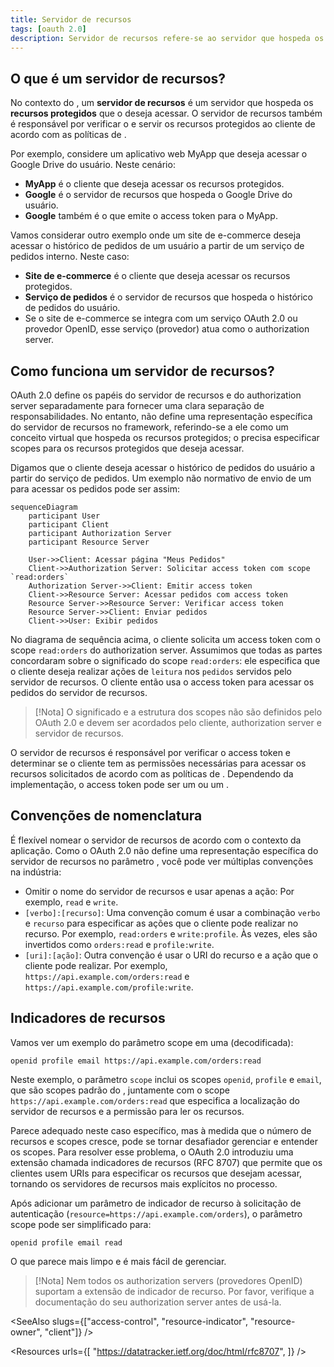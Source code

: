 ```yaml
---
title: Servidor de recursos
tags: [oauth 2.0]
description: Servidor de recursos refere-se ao servidor que hospeda os recursos protegidos que o cliente deseja acessar. Ele também tem a responsabilidade de verificar os access tokens e servir os recursos protegidos ao cliente.
---
```


## O que é um servidor de recursos?

No contexto do <Ref slug="oauth-2.0" />, um **servidor de recursos** é um servidor que hospeda os **recursos protegidos** que o <Ref slug="client" /> deseja acessar. O servidor de recursos também é responsável por verificar o <Ref slug="access-token" /> e servir os recursos protegidos ao cliente de acordo com as políticas de <Ref slug="access-control" />.

Por exemplo, considere um aplicativo web MyApp que deseja acessar o Google Drive do usuário. Neste cenário:

- **MyApp** é o cliente que deseja acessar os recursos protegidos.
- **Google** é o servidor de recursos que hospeda o Google Drive do usuário.
- **Google** também é o <Ref slug="authorization-server" /> que emite o access token para o MyApp.

Vamos considerar outro exemplo onde um site de e-commerce deseja acessar o histórico de pedidos de um usuário a partir de um serviço de pedidos interno. Neste caso:

- **Site de e-commerce** é o cliente que deseja acessar os recursos protegidos.
- **Serviço de pedidos** é o servidor de recursos que hospeda o histórico de pedidos do usuário.
- Se o site de e-commerce se integra com um serviço OAuth 2.0 ou provedor OpenID, esse serviço (provedor) atua como o authorization server.

## Como funciona um servidor de recursos?

OAuth 2.0 define os papéis do servidor de recursos e do authorization server separadamente para fornecer uma clara separação de responsabilidades. No entanto, não define uma representação específica do servidor de recursos no framework, referindo-se a ele como um conceito virtual que hospeda os recursos protegidos; o <Ref slug="client" /> precisa especificar <Ref slug="scope">scopes</Ref> para os recursos protegidos que deseja acessar.

Digamos que o cliente deseja acessar o histórico de pedidos do usuário a partir do serviço de pedidos. Um exemplo não normativo de envio de um <Ref slug="token-request" /> para acessar os pedidos pode ser assim:

```mermaid
sequenceDiagram
    participant User
    participant Client
    participant Authorization Server
    participant Resource Server

    User->>Client: Acessar página "Meus Pedidos"
    Client->>Authorization Server: Solicitar access token com scope `read:orders`
    Authorization Server->>Client: Emitir access token
    Client->>Resource Server: Acessar pedidos com access token
    Resource Server->>Resource Server: Verificar access token
    Resource Server->>Client: Enviar pedidos
    Client->>User: Exibir pedidos
```

No diagrama de sequência acima, o cliente solicita um access token com o scope `read:orders` do authorization server. Assumimos que todas as partes concordaram sobre o significado do scope `read:orders`: ele especifica que o cliente deseja realizar ações de `leitura` nos `pedidos` servidos pelo servidor de recursos. O cliente então usa o access token para acessar os pedidos do servidor de recursos.

> [!Nota]
> O significado e a estrutura dos scopes não são definidos pelo OAuth 2.0 e devem ser acordados pelo cliente, authorization server e servidor de recursos.

O servidor de recursos é responsável por verificar o access token e determinar se o cliente tem as permissões necessárias para acessar os recursos solicitados de acordo com as políticas de <Ref slug="access-control" />. Dependendo da implementação, o access token pode ser um <Ref slug="opaque-token" /> ou um <Ref slug="jwt" />.

## Convenções de nomenclatura

É flexível nomear o servidor de recursos de acordo com o contexto da aplicação. Como o OAuth 2.0 não define uma representação específica do servidor de recursos no parâmetro <Ref slug="scope" />, você pode ver múltiplas convenções na indústria:

- Omitir o nome do servidor de recursos e usar apenas a ação: Por exemplo, `read` e `write`.
- `[verbo]:[recurso]`: Uma convenção comum é usar a combinação `verbo` e `recurso` para especificar as ações que o cliente pode realizar no recurso. Por exemplo, `read:orders` e `write:profile`. Às vezes, eles são invertidos como `orders:read` e `profile:write`.
- `[uri]:[ação]`: Outra convenção é usar o URI do recurso e a ação que o cliente pode realizar. Por exemplo, `https://api.example.com/orders:read` e `https://api.example.com/profile:write`.

## Indicadores de recursos

Vamos ver um exemplo do parâmetro scope em uma <Ref slug="authentication-request" /> (decodificada):

```plaintext
openid profile email https://api.example.com/orders:read
```

Neste exemplo, o parâmetro `scope` inclui os scopes `openid`, `profile` e `email`, que são scopes padrão do <Ref slug="openid-connect" />, juntamente com o scope `https://api.example.com/orders:read` que especifica a localização do servidor de recursos e a permissão para ler os recursos.

Parece adequado neste caso específico, mas à medida que o número de recursos e scopes cresce, pode se tornar desafiador gerenciar e entender os scopes. Para resolver esse problema, o OAuth 2.0 introduziu uma extensão chamada <Ref slug="resource-indicator">indicadores de recursos</Ref> (RFC 8707) que permite que os clientes usem URIs para especificar os recursos que desejam acessar, tornando os servidores de recursos mais explícitos no processo.

Após adicionar um parâmetro de indicador de recurso à solicitação de autenticação (`resource=https://api.example.com/orders`), o parâmetro scope pode ser simplificado para:

```plaintext
openid profile email read
```

O que parece mais limpo e é mais fácil de gerenciar.

> [!Nota]
> Nem todos os authorization servers (provedores OpenID) suportam a extensão de indicador de recurso. Por favor, verifique a documentação do seu authorization server antes de usá-la.

<SeeAlso slugs={["access-control", "resource-indicator", "resource-owner", "client"]} />

<Resources
  urls={[
    "https://datatracker.ietf.org/doc/html/rfc8707",
  ]}
/>